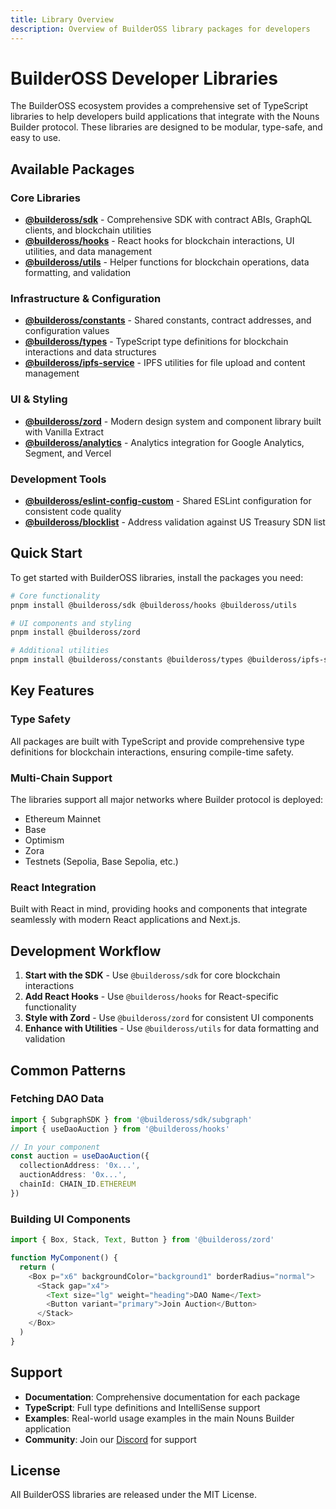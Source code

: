 ```yaml
---
title: Library Overview
description: Overview of BuilderOSS library packages for developers
---
```


# BuilderOSS Developer Libraries

The BuilderOSS ecosystem provides a comprehensive set of TypeScript libraries to help developers build applications that integrate with the Nouns Builder protocol. These libraries are designed to be modular, type-safe, and easy to use.

## Available Packages

### Core Libraries

- **<a href="https://www.npmjs.com/package/@buildeross/sdk" target="_blank">@buildeross/sdk</a>** - Comprehensive SDK with contract ABIs, GraphQL clients, and blockchain utilities
- **<a href="https://www.npmjs.com/package/@buildeross/hooks" target="_blank">@buildeross/hooks</a>** - React hooks for blockchain interactions, UI utilities, and data management
- **<a href="https://www.npmjs.com/package/@buildeross/utils" target="_blank">@buildeross/utils</a>** - Helper functions for blockchain operations, data formatting, and validation

### Infrastructure & Configuration

- **<a href="https://www.npmjs.com/package/@buildeross/constants" target="_blank">@buildeross/constants</a>** - Shared constants, contract addresses, and configuration values
- **<a href="https://www.npmjs.com/package/@buildeross/types" target="_blank">@buildeross/types</a>** - TypeScript type definitions for blockchain interactions and data structures
- **<a href="https://www.npmjs.com/package/@buildeross/ipfs-service" target="_blank">@buildeross/ipfs-service</a>** - IPFS utilities for file upload and content management

### UI & Styling

- **<a href="https://www.npmjs.com/package/@buildeross/zord" target="_blank">@buildeross/zord</a>** - Modern design system and component library built with Vanilla Extract
- **<a href="https://www.npmjs.com/package/@buildeross/analytics" target="_blank">@buildeross/analytics</a>** - Analytics integration for Google Analytics, Segment, and Vercel

### Development Tools

- **<a href="https://www.npmjs.com/package/@buildeross/eslint-config-custom" target="_blank">@buildeross/eslint-config-custom</a>** - Shared ESLint configuration for consistent code quality
- **<a href="https://www.npmjs.com/package/@buildeross/blocklist" target="_blank">@buildeross/blocklist</a>** - Address validation against US Treasury SDN list

## Quick Start

To get started with BuilderOSS libraries, install the packages you need:

```bash
# Core functionality
pnpm install @buildeross/sdk @buildeross/hooks @buildeross/utils

# UI components and styling
pnpm install @buildeross/zord

# Additional utilities
pnpm install @buildeross/constants @buildeross/types @buildeross/ipfs-service
```

## Key Features

### Type Safety
All packages are built with TypeScript and provide comprehensive type definitions for blockchain interactions, ensuring compile-time safety.

### Multi-Chain Support
The libraries support all major networks where Builder protocol is deployed:
- Ethereum Mainnet
- Base
- Optimism  
- Zora
- Testnets (Sepolia, Base Sepolia, etc.)

### React Integration
Built with React in mind, providing hooks and components that integrate seamlessly with modern React applications and Next.js.

## Development Workflow

1. **Start with the SDK** - Use `@buildeross/sdk` for core blockchain interactions
2. **Add React Hooks** - Use `@buildeross/hooks` for React-specific functionality
3. **Style with Zord** - Use `@buildeross/zord` for consistent UI components
4. **Enhance with Utilities** - Use `@buildeross/utils` for data formatting and validation

## Common Patterns

### Fetching DAO Data
```typescript
import { SubgraphSDK } from '@buildeross/sdk/subgraph'
import { useDaoAuction } from '@buildeross/hooks'

// In your component
const auction = useDaoAuction({
  collectionAddress: '0x...',
  auctionAddress: '0x...',
  chainId: CHAIN_ID.ETHEREUM
})
```

### Building UI Components
```typescript
import { Box, Stack, Text, Button } from '@buildeross/zord'

function MyComponent() {
  return (
    <Box p="x6" backgroundColor="background1" borderRadius="normal">
      <Stack gap="x4">
        <Text size="lg" weight="heading">DAO Name</Text>
        <Button variant="primary">Join Auction</Button>
      </Stack>
    </Box>
  )
}
```

## Support

- **Documentation**: Comprehensive documentation for each package
- **TypeScript**: Full type definitions and IntelliSense support
- **Examples**: Real-world usage examples in the main Nouns Builder application
- **Community**: Join our [Discord](https://discord.gg/f845eBCyyb) for support

## License

All BuilderOSS libraries are released under the MIT License.
